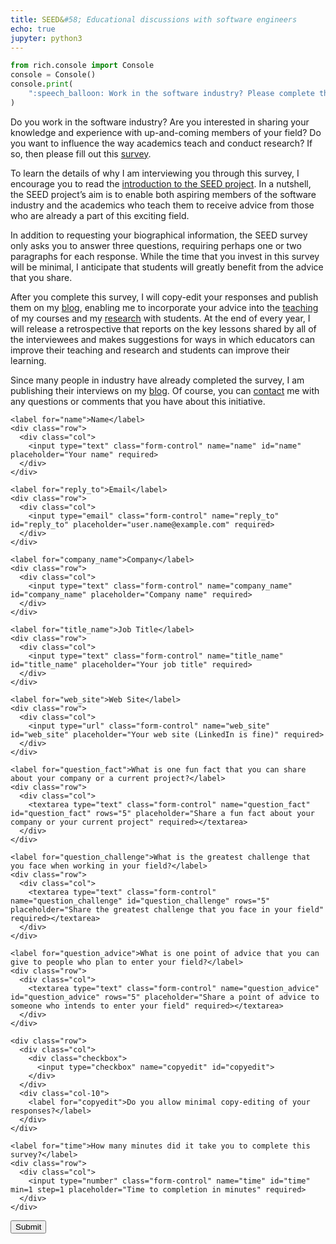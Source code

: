 ```yaml
---
title: SEED&#58; Educational discussions with software engineers
echo: true
jupyter: python3
---
```


```python
from rich.console import Console
console = Console()
console.print(
    ":speech_balloon: Work in the software industry? Please complete this survey!"
)
```

Do you work in the software industry? Are you interested in sharing your
knowledge and experience with up-and-coming members of your field? Do you want
to influence the way academics teach and conduct research? If so, then please
fill out this <a href="#seedsurvey">survey</a>.

To learn the details of why I am interviewing you through this survey, I
encourage you to read the [introduction to the SEED project]({{ site.baseurl |
slice: 0, size }}{% post_url 2017-07-05-Introducing-SEED %}). In a nutshell, the
SEED project's aim is to enable both aspiring members of the software industry
and the academics who teach them to receive advice from those who are already a
part of this exciting field.

In addition to requesting your biographical information, the SEED survey only
asks you to answer three questions, requiring perhaps one or two paragraphs for
each response. While the time that you invest in this survey will be minimal, I
anticipate that students will greatly benefit from the advice that you share.

After you complete this survey, I will copy-edit your responses and publish them
on my [blog]({{site.baseurl}}blog/), enabling me to incorporate your advice into
the [teaching]({{site.baseurl}}teaching/) of my courses and my
[research]({{site.baseurl}}research/) with students. At the end of every year,
I will release a retrospective that reports on the key lessons shared by
all of the interviewees and makes suggestions for ways in which educators can
improve their teaching and research and students can improve their learning.

Since many people in industry have already completed the survey, I am publishing
their interviews on my [blog]({{site.baseurl}}blog/). Of course, you can
[contact]({{site.baseurl}}contact/) me with any questions or comments that you
have about this initiative.

<a name="seedsurvey"></a>

<form name="seedsurvey" method="POST" action="/seedthanks/" netlify-honeypot="bot-field" netlify>

  <!-- Request the name -->
  <div class="form-group">
    <label for="name">Name</label>
    <div class="row">
      <div class="col">
        <input type="text" class="form-control" name="name" id="name" placeholder="Your name" required>
      </div>
    </div>
  </div>

  <!-- Request the email -->
  <div class="form-group">
    <label for="reply_to">Email</label>
    <div class="row">
      <div class="col">
        <input type="email" class="form-control" name="reply_to" id="reply_to" placeholder="user.name@example.com" required>
      </div>
    </div>
  </div>

  <!-- Request the company -->
  <div class="form-group">
    <label for="company_name">Company</label>
    <div class="row">
      <div class="col">
        <input type="text" class="form-control" name="company_name" id="company_name" placeholder="Company name" required>
      </div>
    </div>
  </div>

  <!-- Request the job title -->
  <div class="form-group">
    <label for="title_name">Job Title</label>
    <div class="row">
      <div class="col">
        <input type="text" class="form-control" name="title_name" id="title_name" placeholder="Your job title" required>
      </div>
    </div>
  </div>

  <!-- Request the web site -->
  <div class="form-group">
    <label for="web_site">Web Site</label>
    <div class="row">
      <div class="col">
        <input type="url" class="form-control" name="web_site" id="web_site" placeholder="Your web site (LinkedIn is fine)" required>
      </div>
    </div>
  </div>

  <!-- Request the fun fact about the company -->
  <div class="form-group">
    <label for="question_fact">What is one fun fact that you can share about your company or a current project?</label>
    <div class="row">
      <div class="col">
        <textarea type="text" class="form-control" name="question_fact" id="question_fact" rows="5" placeholder="Share a fun fact about your company or your current project" required></textarea>
      </div>
    </div>
  </div>

  <!-- Request the greatest challenge that is faced -->
  <div class="form-group">
    <label for="question_challenge">What is the greatest challenge that you face when working in your field?</label>
    <div class="row">
      <div class="col">
        <textarea type="text" class="form-control" name="question_challenge" id="question_challenge" rows="5" placeholder="Share the greatest challenge that you face in your field" required></textarea>
      </div>
    </div>
  </div>

  <!-- Request the point of advice -->
  <div class="form-group">
    <label for="question_advice">What is one point of advice that you can give to people who plan to enter your field?</label>
    <div class="row">
      <div class="col">
        <textarea type="text" class="form-control" name="question_advice" id="question_advice" rows="5" placeholder="Share a point of advice to someone who intends to enter your field" required></textarea>
      </div>
    </div>
  </div>

  <!-- Ask if copy-editing is acceptable -->
  <div class="form-group">
    <div class="row">
      <div class="col">
        <div class="checkbox">
          <input type="checkbox" name="copyedit" id="copyedit">
        </div>
      </div>
      <div class="col-10">
        <label for="copyedit">Do you allow minimal copy-editing of your responses?</label>
      </div>
    </div>
  </div>

  <!-- Ask how long it took to complete this survey -->
  <div class="form-group">
    <label for="time">How many minutes did it take you to complete this survey?</label>
    <div class="row">
      <div class="col">
        <input type="number" class="form-control" name="time" id="time" min=1 step=1 placeholder="Time to completion in minutes" required>
      </div>
    </div>
  </div>

  <!-- Display the button -->
  <!-- Transmit a hidden field for spam detection -->
  <div class="form-group">
  <button type="submit" class="btn btn-info">Submit</button>
  <input type="hidden" name="bot-field"/>
  </div>

</form>
